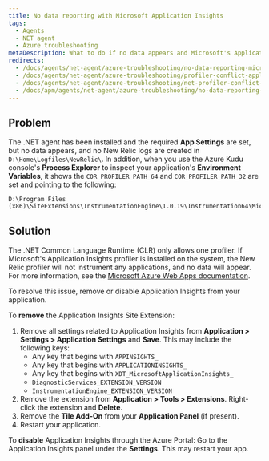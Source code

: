 ```yaml
---
title: No data reporting with Microsoft Application Insights
tags:
  - Agents
  - NET agent
  - Azure troubleshooting
metaDescription: What to do if no data appears and Microsoft's Application Insights profiler is preventing the New Relic .NET profiler from instrumenting your app.
redirects:
  - /docs/agents/net-agent/azure-troubleshooting/no-data-reporting-microsoft-application-insights
  - /docs/agents/net-agent/azure-troubleshooting/profiler-conflict-application-insights-no-data-appears
  - /docs/agents/net-agent/azure-troubleshooting/net-profiler-conflict-microsoft-application-insights
  - /docs/apm/agents/net-agent/azure-troubleshooting/no-data-reporting-microsoft-application-insights
---
```


## Problem

The .NET agent has been installed and the required **App Settings** are set, but no data appears, and no New Relic logs are created in `D:\Home\Logfiles\NewRelic\`. In addition, when you use the Azure Kudu console's **Process Explorer** to inspect your application's **Environment Variables**, it shows the `COR_PROFILER_PATH_64` and `COR_PROFILER_PATH_32` are set and pointing to the following:

```
D:\Program Files (x86)\SiteExtensions\InstrumentationEngine\1.0.19\Instrumentation64\MicrosoftInstrumentationEngine_x64.dll
```

## Solution

The .NET Common Language Runtime (CLR) only allows one profiler. If Microsoft's Application Insights profiler is installed on the system, the New Relic profiler will not instrument any applications, and no data will appear. For more information, see the [Microsoft Azure Web Apps documentation](https://docs.microsoft.com/en-us/azure/azure-monitor/app/azure-web-apps).

To resolve this issue, remove or disable Application Insights from your application.

To **remove** the Application Insights Site Extension:

1. Remove all settings related to Application Insights from **Application > Settings > Application Settings** and **Save**. This may include the following keys:
   * Any key that begins with `APPINSIGHTS_`
   * Any key that begins with `APPLICATIONINSIGHTS_`
   * Any key that begins with `XDT_MicrosoftApplicationInsights_`
   * `DiagnosticServices_EXTENSION_VERSION`
   * `InstrumentationEngine_EXTENSION_VERSION`
2. Remove the extension from **Application > Tools > Extensions**. Right-click the extension and **Delete**.
3. Remove the **Tile Add-On** from your **Application Panel** (if present).
4. Restart your application.

To **disable** Application Insights through the Azure Portal: Go to the Application Insights panel under the **Settings**. This may restart your app.
